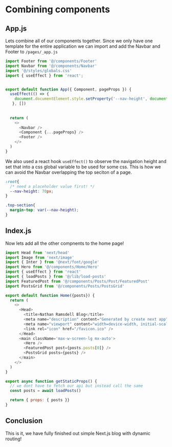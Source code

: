 # Combining components

## App.js
Lets combine all of our components together. Since we only have one template for the entire application we can import and add the Navbar and Footer to `/pages/_app.js`

```js filename="/pages/_app.js" copy
import Footer from '@/components/Footer'
import Navbar from '@/components/Navbar'
import '@/styles/globals.css'
import { useEffect } from 'react';


export default function App({ Component, pageProps }) {
  useEffect(() => {
    document.documentElement.style.setProperty('--nav-height', document.getElementById("navbar").offsetHeight + "px");
   }, [])
  
  
  return (
    <>
      <Navbar />
      <Component {...pageProps} />
      <Footer />
    </>
  )
}
```

We also used a react hook `useEffect()` to observe the navigation height and set that into a css global variable to be used for some css. This is how we can avoid the Navbar overlapping the top seciton of a page.
```css 
:root{
  /* need a placeholder value first! */  
  --nav-height: 70px;
}

.top-section{
  margin-top: var(--nav-height);
}
```

## Index.js

Now lets add all the other compnents to the home page!

```js filename="/pages/index.js" {1-8, 20-22} copy
import Head from 'next/head'
import Image from 'next/image'
import { Inter } from '@next/font/google'
import Hero from '@/components/Home/Hero'
import { useEffect } from 'react'
import { loadPosts } from '@/lib/load-posts'
import FeaturedPost from '@/components/Posts/Post/FeaturedPost'
import PostsGrid from '@/components/Posts/PostsGrid'

export default function Home({posts}) {
  return (
    <>
      <Head>
        <title>Nathan Ramsdell Blog</title>
        <meta name="description" content="Generated by create next app" />
        <meta name="viewport" content="width=device-width, initial-scale=1" />
        <link rel="icon" href="/favicon.ico" />
      </Head>
      <main className='max-w-screen-lg mx-auto'>
        <Hero />
        <FeaturedPost post={posts.posts[0]} />
        <PostsGrid posts={posts} />
      </main>
    </>
  )
}

export async function getStaticProps() {
  // we dont have to fetch our api but instead call the same
  const posts = await loadPosts()

  return { props: { posts }}
}
```

## Conclusion

This is it, we have fully finished out simple Next.js blog with dynamic routing!